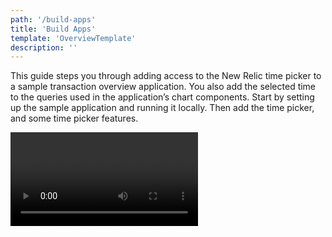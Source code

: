 ```yaml
---
path: '/build-apps'
title: 'Build Apps'
template: 'OverviewTemplate'
description: ''
---
```


<Intro>

This guide steps you through adding access to the New Relic time picker to a sample transaction overview application. You also add the selected time to the queries used in the application’s chart components. Start by setting up the sample application and running it locally. Then add the time picker, and some time picker features.

<Video id="inyshp3m7r" type="wistia" />

</Intro>
